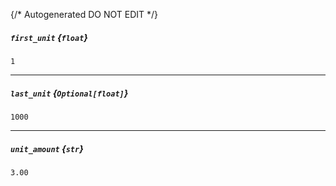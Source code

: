 {/* Autogenerated DO NOT EDIT  */}
##### `first_unit` *{`float`}*
`1`

---
##### `last_unit` *{`Optional[float]`}*
`1000`

---
##### `unit_amount` *{`str`}*
`3.00`

